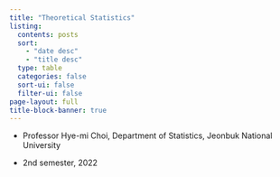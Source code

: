 ```yaml
---
title: "Theoretical Statistics"
listing:
  contents: posts
  sort: 
    - "date desc"
    - "title desc"
  type: table
  categories: false
  sort-ui: false
  filter-ui: false
page-layout: full
title-block-banner: true
---
```


- Professor Hye-mi Choi, Department of Statistics, Jeonbuk National University

- 2nd semester, 2022

